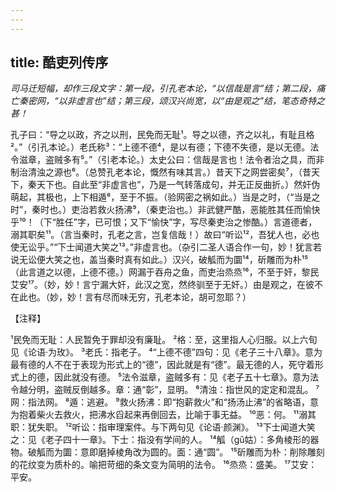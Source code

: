 ```yaml
---
---
---
```

title: 酷吏列传序
---



*司马迁短幅，却作三段文字：第一段，引孔老本论，“以信哉是言”结；第二段，痛亡秦密网，“以非虚言也”结；第三段，颂汉兴尚宽，以“由是观之”结，笔态奇特之甚！*

孔子曰：“导之以政，齐之以刑，民免而无耻¹。导之以德，齐之以礼，有耻且格²。”（引孔本论。）老氏称³：“上德不德⁴，是以有德；下德不失德，是以无德。法令滋章，盗贼多有⁵。”（引老本论。）太史公曰：信哉是言也！法令者治之具，而非制治清浊之源也⁶。（总赞孔老本论，慨然有味其言。）昔天下之网尝密矣⁷，（昔天下，秦天下也。自此至“非虚言也”，乃是一气转落成句，并无正反曲折。）然奸伪萌起，其极也，上下相遁⁸，至于不振。（验网密之祸如此。）当是之时，（“当是之时”，秦时也。）吏治若救火扬沸⁹，（秦吏治也。）非武健严酷，恶能胜其任而愉快乎¹⁰！（下“胜任”字，已可恨；又下“愉快”字，写尽秦吏治之惨酷。）言道德者，溺其职矣¹¹。（言当秦时，孔老之言，岂复信哉！）故曰“听讼¹²，吾犹人也，必也使无讼乎。”“下士闻道大笑之¹³。”非虚言也。（杂引二圣人语合作一句，妙！犹言若说无讼便大笑之也，盖当秦时真有如此。）汉兴，破觚而为圜¹⁴，斫雕而为朴¹⁵（此言道之以德，上德不德。）网漏于吞舟之鱼，而吏治烝烝¹⁶，不至于奸，黎民艾安¹⁷。（妙，妙！言宁漏大奸，此汉之宽，然终驯至于无奸。）由是观之，在彼不在此也。（妙，妙！言有尽而味无穷，孔老本论，胡可忽耶？）

【注释】

¹民免而无耻：人民暂免于罪却没有廉耻。
²格：至，这里指人心归服。以上六旬见《论语·为玫》。
³老氏：指老子。
⁴“上德不德”四句：见《老子三十八章》。意为最有德的人不在于表现为形式上的“德”，因此就是有“德”。最无德的人，死守着形式上的德，因此就没有德。
⁵法令滋章，盗贼多有：见《老子五十七章》。意为法令越分明，盗贼反倒越多。章：通“彰”，显明。
⁶清浊：指世风的定定和混乱。
⁷网：指法网。
⁸遁：逃避。
⁹救火扬沸：即“抱薪救火”和“扬汤止沸”的省略语，意为抱着柴火去救火，把沸水舀起来再倒回去，比喻于事无益。
¹⁰恶：何。
¹¹溺其职：犹失职。
¹²听讼：指审理案件。与下两句见《论语·颜渊》。
¹³下士闻道大笑之：见《老子四十一章》。下士：指没有学间的人。
¹⁴觚（gǔ姑）：多角棱形的器物。破觚而为圜：意即磨掉棱角改为圆的。面：通“圆”。
¹⁵斫雕而为朴：削除雕刻的花纹变为质朴的。喻把苛细的条文变为简明的法令。
¹⁶烝烝：盛美。
¹⁷艾安：平安。